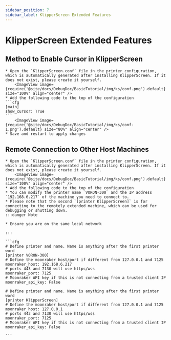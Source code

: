 ```yaml
---
sidebar_position: 7
sidebar_label: KlipperScreen Extended Features
---
```




# KlipperScreen Extended Features

## Method to Enable Cursor in KlipperScreen

    * Open the `KlipperScreen.conf` file in the printer configuration, which is automatically generated after installing KlipperScreen. If it does not exist, please create it yourself.
        <ImageView image={require('@site/docs/DebugDoc/BasicTutorial/img/ks/conf.png').default} size="100%" align="center" />
    * Add the following code to the top of the configuration
    ```cfg
    [main]
    show_cursor: True
    ```
        <ImageView image={require('@site/docs/DebugDoc/BasicTutorial/img/ks/conf-1.png').default} size="80%" align="center" />
    * Save and restart to apply changes

## Remote Connection to Other Host Machines

    * Open the `KlipperScreen.conf` file in the printer configuration, which is automatically generated after installing KlipperScreen. If it does not exist, please create it yourself.
        <ImageView image={require('@site/docs/DebugDoc/BasicTutorial/img/ks/conf.png').default} size="100%" align="center" />
    * Add the following code to the top of the configuration
    * You can modify the printer name `VORON-300` and the IP address `192.168.6.217` of the machine you need to connect to.
    * Please note that the second `[printer KlipperScreen]` is for connecting to the remotely extended machine, which can be used for debugging or shutting down.
    :::danger Note

    * Ensure you are on the same local network

    :::

    ```cfg
    # Define printer and name. Name is anything after the first printer word
    [printer VORON-300]
    # Define the moonraker host/port if different from 127.0.0.1 and 7125
    moonraker_host: 192.168.6.217
    # ports 443 and 7130 will use https/wss
    moonraker_port: 7125
    # Moonraker API key if this is not connecting from a trusted client IP
    moonraker_api_key: False

    # Define printer and name. Name is anything after the first printer word
    [printer KlipperScreen]
    # Define the moonraker host/port if different from 127.0.0.1 and 7125
    moonraker_host: 127.0.0.1
    # ports 443 and 7130 will use https/wss
    moonraker_port: 7125
    # Moonraker API key if this is not connecting from a trusted client IP
    moonraker_api_key: False

    ```
